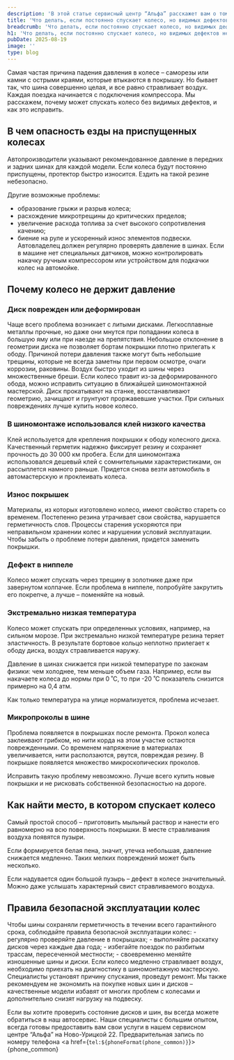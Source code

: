 ```yaml
---
description: 'В этой статье сервисный центр “Альфа” расскажет вам о том, что делать, если постоянно спускает колесо при отсутствии видимых дефектов'
title: 'Что делать, если постоянно спускает колесо, но видимых дефектов нет. Автоцентр “Альфа”'
breadcrumb: 'Что делать, если постоянно спускает колесо, но видимых дефектов нет'
h1: 'Что делать, если постоянно спускает колесо, но видимых дефектов нет'
pubDate: 2025-08-19
image: ''
type: blog
---
```


Самая частая причина падения давления в колесе – саморезы или камни с острыми краями, которые втыкаются в покрышку. Но бывает так, что шина совершенно целая, и все равно стравливает воздух. Каждая поездка начинается с подключения компрессора. Мы расскажем, почему может спускать колесо без видимых дефектов, и как это исправить. 

<h2>В чем опасность езды на приспущенных колесах</h2>

Автопроизводители указывают рекомендованное давление в передних и задних шинах для каждой модели. Если колеса будут постоянно приспущены, протектор быстро износится. Ездить на такой резине небезопасно. 

Другие возможные проблемы: 
- образование грыжи и разрыв колеса; 
- расхождение микротрещины до критических пределов; 
- увеличение расхода топлива за счет высокого сопротивления качению; 
- биение на руле и ускоренный износ элементов подвески. 
Автовладелец должен регулярно проверять давление в шинах. Если в машине нет специальных датчиков, можно контролировать накачку ручным компрессором или устройством для подкачки колес на автомойке. 

<h2>Почему колесо не держит давление</h2>

<h3>Диск поврежден или деформирован</h3>

Чаще всего проблема возникает с литыми дисками. Легкосплавные металлы прочные, но даже они мнутся при попадании колеса в большую яму или при наезде на препятствия. Небольшое отклонение в геометрии диска не позволяет бортам покрышки плотно прилегать к ободу. 
Причиной потери давления также могут быть небольшие трещины, которые не всегда заметны при первом осмотре, очаги коррозии, раковины. Воздух быстро уходит из шины через множественные бреши. 
Если колесо травит из-за деформированного обода, можно исправить ситуацию в ближайшей шиномонтажной мастерской. Диск прокатывают на станке, восстанавливают геометрию, зачищают и грунтуют проржавевшие участки. При сильных повреждениях лучше купить новое колесо. 

<h3>В шиномонтаже использовался клей низкого качества</h3>

Клей используется для крепления покрышки к ободу колесного диска. Качественный герметик надежно фиксирует резину и сохраняет прочность до 30 000 км пробега. Если для шиномонтажа использовался дешевый клей с сомнительными характеристиками, он рассыплется намного раньше. Придется снова везти автомобиль в автомастерскую и проклеивать колеса. 

<h3>Износ покрышек</h3>
Материалы, из которых изготовлено колесо, имеют свойство стареть со временем. Постепенно резина утрачивает свои свойства, нарушается герметичность слов. Процессы старения ускоряются при неправильном хранении колес и нарушении условий эксплуатации. Чтобы забыть о проблеме потери давления, придется заменить покрышки. 

<h3>Дефект в ниппеле</h3>
Колесо может спускать через трещину в золотнике даже при завернутом колпачке. Если проблема в ниппеле, попробуйте закрутить его покрепче, а лучше – поменяйте на новый. 

<h3>Экстремально низкая температура</h3>
Колесо может спускать при определенных условиях, например, на сильном морозе. При экстремально низкой температуре резина теряет эластичность. В результате бортовое кольцо неплотно прилегает к ободу диска, воздух стравливается наружу. 

Давление в шинах снижается при низкой температуре по законам физики: чем холоднее, тем меньше объем газа. Например, если вы накачаете колеса до нормы при 0 ˚С, то при -20 ˚С показатель снизится примерно на 0,4 атм. 

Как только температура на улице нормализуется, проблема исчезает. 

<h3>Микропроколы в шине</h3>

Проблема появляется в покрышках после ремонта. Прокол колеса заклеивают грибком, но нити корда на этом участке остаются поврежденными. Со временем напряжение в материалах увеличивается, нити расползаются, рвутся, повреждая резину. В покрышке появляется множество микроскопических проколов. 

Исправить такую проблему невозможно. Лучше всего купить новые покрышки и не рисковать собственной безопасностью на дороге. 

<h2>Как найти место, в котором спускает колесо</h2>
Самый простой способ – приготовить мыльный раствор и нанести его равномерно на всю поверхность покрышки. В месте стравливания воздуха появятся пузыри. 

Если формируется белая пена, значит, утечка небольшая, давление снижается медленно. Таких мелких повреждений может быть несколько. 

Если надувается один большой пузырь – дефект в колесе значительный. Можно даже услышать характерный свист стравливаемого воздуха. 

<h2>Правила безопасной эксплуатации колес</h2>
Чтобы шины сохраняли герметичность в течении всего гарантийного срока, соблюдайте правила безопасной эксплуатации колес: 
- регулярно проверяйте давление в покрышках; 
- выполняйте раскатку дисков через каждые два года; 
- избегайте поездок по разбитым трассам, пересеченной местности; 
- своевременно меняйте изношенные шины и диски. 
Если колесо медленно стравливает воздух, необходимо приехать на диагностику в шиномонтажную мастерскую. Специалисты установят причину спускания, проведут ремонт. Мы также рекомендуем не экономить на покупке новых шин и дисков – качественные модели избавят от многих проблем с колесами и дополнительно снизят нагрузку на подвеску. 

Если вы хотите проверить состояние дисков и шин, вы всегда можете обратиться в наш автосервис. Наши специалисты с большим опытом, всегда готовы предоставить вам свои услуги в нашем сервисном центре “Альфа” на Ново-Урицкой 22. Предварительная запись по номеру телефона <a href={`tel:${phoneFormat(phone_common)}`}>{phone_common}</a>